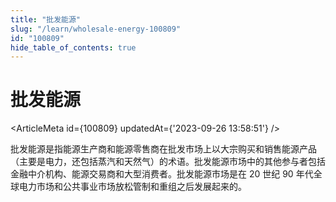 ```yaml
---
title: "批发能源"
slug: "/learn/wholesale-energy-100809"
id: "100809"
hide_table_of_contents: true
---
```



# 批发能源

<ArticleMeta id={100809} updatedAt={'2023-09-26 13:58:51'} />
<div className='border-solid border-b border-t-0 my-4 border-[var(--ifm-color-gray-300)]' />

批发能源是指能源生产商和能源零售商在批发市场上以大宗购买和销售能源产品（主要是电力，还包括蒸汽和天然气）的术语。批发能源市场中的其他参与者包括金融中介机构、能源交易商和大型消费者。批发能源市场是在 20 世纪 90 年代全球电力市场和公共事业市场放松管制和重组之后发展起来的。
